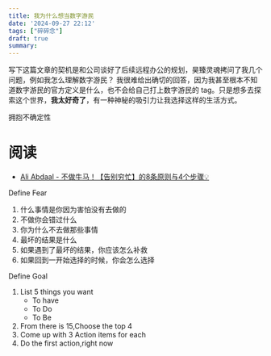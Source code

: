 ```yaml
---
title: 我为什么想当数字游民
date: '2024-09-27 22:12'
tags: ["碎碎念"]
draft: true
summary: 
---
```

写下这篇文章的契机是和公司谈好了后续远程办公的规划，昊臻灵魂拷问了我几个问题，例如我怎么理解数字游民？
我很难给出确切的回答，因为我甚至根本不知道数字游民的官方定义是什么，也不会给自己打上数字游民的 tag。只是想多去探索这个世界，**我太好奇了**，有一种神秘的吸引力让我选择这样的生活方式。

拥抱不确定性
# 阅读
- [Ali Abdaal - 不做牛马！【告别穷忙】的8条原则与4个步骤💡](https://www.bilibili.com/video/BV1QaszeDEiB/?spm_id_from=333.1391.0.0&vd_source=5bef9f029d9d84b450be299409947c15) 

Define Fear
1. 什么事情是你因为害怕没有去做的
2. 不做你会错过什么
3. 你为什么不去做那些事情
4. 最坏的结果是什么
5. 如果遇到了最坏的结果，你应该怎么补救
6. 如果回到一开始选择的时候，你会怎么选择

Define Goal
1. List 5 things you want
    * To have
    * To Do
    * To Be
2. From there is 15,Choose the top 4
3. Come up with 3 Action items for each
4. Do the first action,right now
